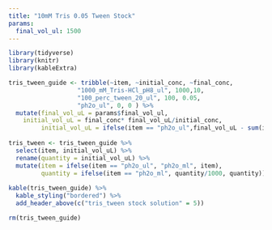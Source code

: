 ```yaml
---
title: "10mM Tris 0.05 Tween Stock"
params:
  final_vol_ul: 1500
---
```


```r
library(tidyverse)
library(knitr)
library(kableExtra)
```

```r
tris_tween_guide <- tribble(~item, ~initial_conc, ~final_conc, 
                   "1000_mM_Tris-HCl_pH8_ul", 1000,10,
                   "100_perc_tween_20_ul", 100, 0.05,
                   "ph2o_ul", 0, 0 ) %>% 
  mutate(final_vol_uL = params$final_vol_ul,
    initial_vol_uL = final_conc* final_vol_uL/initial_conc,
         initial_vol_uL = ifelse(item == "ph2o_ul",final_vol_uL - sum(initial_vol_uL, na.rm = T), initial_vol_uL))
 
tris_tween <- tris_tween_guide %>% 
  select(item, initial_vol_uL) %>% 
  rename(quantity = initial_vol_uL) %>% 
  mutate(item = ifelse(item == "ph2o_ul", "ph2o_ml", item), 
         quantity = ifelse(item == "ph2o_ml", quantity/1000, quantity))
         
kable(tris_tween_guide) %>%
  kable_styling("bordered") %>%
  add_header_above(c("tris_tween stock solution" = 5))
```
```r
rm(tris_tween_guide)
```


